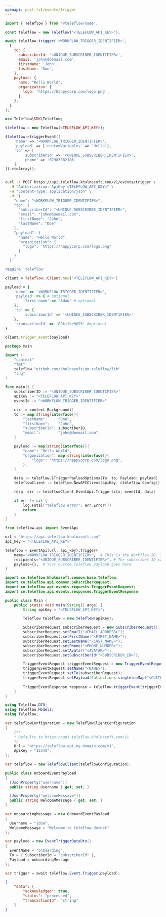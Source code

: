 ```yaml
---
openapi: post /v1/events/trigger
---
```


<Snippet file="apikey-warning.mdx" />

<RequestExample>

```javascript Node.js
import { Teleflow } from '@teleflow/node';

const teleflow = new Teleflow("<TELEFLOW_API_KEY>");

await teleflow.trigger('<WORKFLOW_TRIGGER_IDENTIFIER>',
  {
    to: {
      subscriberId: '<UNIQUE_SUBSCRIBER_IDENTIFIER>',
      email: 'john@doemail.com',
      firstName: 'John',
      lastName: 'Doe',
    },
    payload: {
      name: "Hello World",
      organization: {
        logo: 'https://happycorp.com/logo.png',
      },
    },
  }
);
```

```php PHP
use Teleflow\SDK\Teleflow;

$teleflow = new Teleflow(<TELEFLOW_API_KEY>);

$teleflow->triggerEvent([
    'name' => '<WORKFLOW_TRIGGER_IDENTIFIER>',
    'payload' => ['customVariables' => 'Hello'],
    'to' => [
        'subscriberId' => '<UNIQUE_SUBSCRIBER_IDENTIFIER>',
        'phone' => '07983882186'
    ]
])->toArray();
```

```bash cURL

curl -X POST https://api.teleflow.khulnasoft.com/v1/events/trigger \
  -H "Authorization: ApiKey <TELEFLOW_API_KEY>" \
  -H "Content-Type: application/json" \
  -d '{
    "name": "<WORKFLOW_TRIGGER_IDENTIFIER>",
    "to": {
      "subscriberId": "<UNIQUE_SUBSCRIBER_IDENTIFIER>",
      "email": "john@doemail.com",
      "firstName": "John",
      "lastName": "Doe"
    },
    "payload": {
      "name": "Hello World",
      "organization": {
        "logo": "https://happycorp.com/logo.png"
      }
    }
  }'
```

```ruby Ruby
require 'teleflow'

client = Teleflow::Client.new('<TELEFLOW_API_KEY>')

payload = {
    'name' => '<WORKFLOW_TRIGGER_IDENTIFIER>',
    'payload' => { # optional
        'first-name' => 'Adam' # optional
    },
    'to' => {
        'subscriberId' => '<UNIQUE_SUBSCRIBER_IDENTIFIER>'
    },
    'transactionId' => '89kjfke9893' #optional
}

client.trigger_event(payload)
```

```go Go
package main

import (
	"context"
	"fmt"
	teleflow "github.com/khulnasoft/go-teleflow/lib"
	"log"
)

func main() {
	subscriberID := "<UNIQUE_SUBSCRIBER_IDENTIFIER>"
	apiKey := "<TELEFLOW_API_KEY>"
	eventId := "<WORKFLOW_TRIGGER_IDENTIFIER>"

	ctx := context.Background()
	to := map[string]interface{}{
		"lastName":     "Doe",
		"firstName":    "John",
		"subscriberId": subscriberID,
		"email":        "john@doemail.com",
	}

	payload := map[string]interface{}{
		"name": "Hello World",
		"organization": map[string]interface{}{
			"logo": "https://happycorp.com/logo.png",
		},
	}

	data := teleflow.ITriggerPayloadOptions{To: to, Payload: payload}
	teleflowClient := teleflow.NewAPIClient(apiKey, &teleflow.Config{})

	resp, err := teleflowClient.EventApi.Trigger(ctx, eventId, data)

	if err != nil {
		log.Fatal("teleflow error", err.Error())
		return
	}
}
```

```python Python
from teleflow.api import EventApi

url = "https://api.teleflow.khulnasoft.com"
api_key = "<TELEFLOW_API_KEY>"

teleflow = EventApi(url, api_key).trigger(
    name="<WORKFLOW_TRIGGER_IDENTIFIER>",  # This is the Workflow ID. It can be found on the workflow page.
    recipients="<UNIQUE_SUBSCRIBER_IDENTIFIER>", # The subscriber ID can be gotten from the dashboard.
    payload={},  # Your custom Teleflow payload goes here
)
```

```java Java
import co.teleflow.khulnasoft.common.base.Teleflow;
import co.teleflow.api.common.SubscriberRequest;
import co.teleflow.api.events.requests.TriggerEventRequest;
import co.teleflow.api.events.responses.TriggerEventResponse;

public class Main {
    public static void main(String[] args) {
        String apiKey = "<TELEFLOW_API_KEY>";

        Teleflow teleflow = new Teleflow(apiKey);

        SubscriberRequest subscriberRequest = new SubscriberRequest();
        subscriberRequest.setEmail("<EMAIL_ADDRESS>");
        subscriberRequest.setFirstName("<FIRST_NAME>");
        subscriberRequest.setLastName("<LAST_NAME>");
        subscriberRequest.setPhone("<PHONE_NUMBER>");
        subscriberRequest.setAvatar("<AVATAR>");
        subscriberRequest.setSubscriberId("<SUBSCRIBER_ID>");

        TriggerEventRequest triggerEventRequest = new TriggerEventRequest();
        triggerEventRequest.setName("<NAME>");
        triggerEventRequest.setTo(subscriberRequest);
        triggerEventRequest.setPayload(Collections.singletonMap("<CUSTOM_VARIABLE_NAME>", "<CUSTOM_VARIABLE_VALUE>"));
        
        TriggerEventResponse response = teleflow.triggerEvent(triggerEventRequest);
    }
}
```

```csharp .NET
using Teleflow.DTO;
using Teleflow.Models;
using Teleflow;

var teleflowConfiguration = new TeleflowClientConfiguration
{
    /** 
    * Defaults to https://api.teleflow.khulnasoft.com/v1 
    */
    Url = "https://teleflow-api.my-domain.com/v1", 
    ApiKey = "12345",
};

var teleflow = new TeleflowClient(teleflowConfiguration);

public class OnboardEventPayload
{
  [JsonProperty("username")]
  public string Username { get; set; }

  [JsonProperty("welcomeMessage")]
  public string WelcomeMessage { get; set; }
}

var onboardingMessage = new OnboardEventPayload
{
  Username = "jdoe",
  WelcomeMessage = "Welcome to teleflow-dotnet"
};

var payload = new EventTriggerDataDto()
{
  EventName = "onboarding",
  To = { SubscriberId = "subscriberId" },
  Payload = onboardingMessage
};

var trigger = await teleflow.Event.Trigger(payload);
```

</RequestExample>

<ResponseExample>

```json Response
{
    "data": {
        "acknowledged": true,
        "status": "processed",
        "transactionId": "string"
    }
}
```

</ResponseExample>

<Accordion title="Idempotent nature of transactionId">
  <Snippet file="idempotent-nature-of-transactionId.mdx" />
</Accordion>

